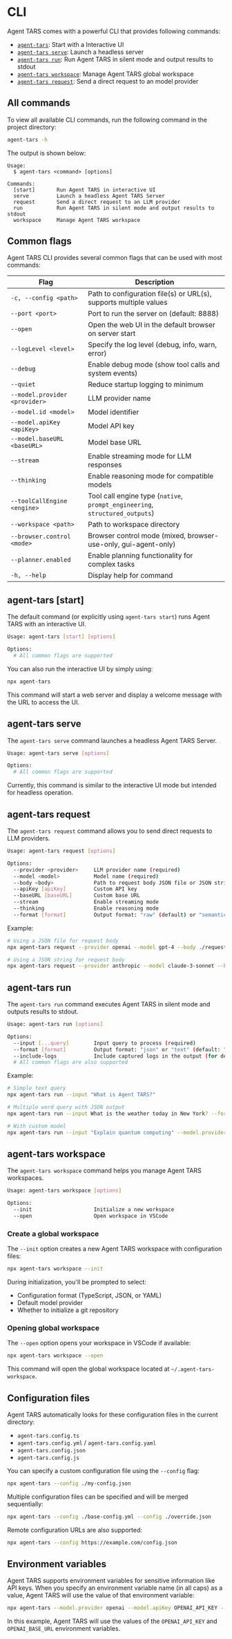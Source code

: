 # CLI

Agent TARS comes with a powerful CLI that provides following commands:

- [`agent-tars`](#agent-tars-start): Start with a Interactive UI
- [`agent-tars serve`](#agent-tars-serve): Launch a headless server
- [`agent-tars run`](#agent-tars-run): Run Agent TARS in silent mode and output results to stdout
- [`agent-tars workspace`](#agent-tars-workspace): Manage Agent TARS global workspace
- [`agent-tars request`](#agent-tars-request): Send a direct request to an model provider

## All commands

To view all available CLI commands, run the following command in the project directory:

```bash
agent-tars -h
```

The output is shown below:

```
Usage:
  $ agent-tars <command> [options]

Commands:
  [start]       Run Agent TARS in interactive UI
  serve         Launch a headless Agent TARS Server
  request       Send a direct request to an LLM provider
  run           Run Agent TARS in silent mode and output results to stdout
  workspace     Manage Agent TARS workspace
```

## Common flags

Agent TARS CLI provides several common flags that can be used with most commands:

| Flag                          | Description                                                                                |
| ----------------------------- | ------------------------------------------------------------------------------------------ |
| `-c, --config <path>`         | Path to configuration file(s) or URL(s), supports multiple values                          |
| `--port <port>`               | Port to run the server on (default: 8888)                                                  |
| `--open`                      | Open the web UI in the default browser on server start                                     |
| `--logLevel <level>`          | Specify the log level (debug, info, warn, error)                                           |
| `--debug`                     | Enable debug mode (show tool calls and system events)                                      |
| `--quiet`                     | Reduce startup logging to minimum                                                          |
| `--model.provider <provider>` | LLM provider name                                                                          |
| `--model.id <model>`          | Model identifier                                                                           |
| `--model.apiKey <apiKey>`     | Model API key                                                                              |
| `--model.baseURL <baseURL>`   | Model base URL                                                                             |
| `--stream`                    | Enable streaming mode for LLM responses                                                    |
| `--thinking`                  | Enable reasoning mode for compatible models                                                |
| `--toolCallEngine <engine>`   | Tool call engine type (`native`, `prompt_engineering`, `structured_outputs`)                     |
| `--workspace <path>` | Path to workspace directory                                                        |
| `--browser.control <mode>`    | Browser control mode (mixed, browser-use-only, gui-agent-only)                             |
| `--planner.enabled`           | Enable planning functionality for complex tasks                                            |
| `-h, --help`                  | Display help for command                                                                   |

## agent-tars \[start\]

The default command (or explicitly using  `agent-tars start`) runs Agent TARS with an interactive UI.

```bash
Usage: agent-tars [start] [options]

Options:
  # All common flags are supported
```

You can also run the interactive UI by simply using:

```bash
npx agent-tars
```

This command will start a web server and display a welcome message with the URL to access the UI.

## agent-tars serve

The  `agent-tars serve` command launches a headless Agent TARS Server.

```bash
Usage: agent-tars serve [options]

Options:
  # All common flags are supported
```

Currently, this command is similar to the interactive UI mode but intended for headless operation.

## agent-tars request

The `agent-tars request` command allows you to send direct requests to LLM providers.

```bash
Usage: agent-tars request [options]

Options:
  --provider <provider>     LLM provider name (required)
  --model <model>           Model name (required)
  --body <body>             Path to request body JSON file or JSON string (required)
  --apiKey [apiKey]         Custom API key
  --baseURL [baseURL]       Custom base URL
  --stream                  Enable streaming mode
  --thinking                Enable reasoning mode
  --format [format]         Output format: "raw" (default) or "semantic"
```

Example:

```bash
# Using a JSON file for request body
npx agent-tars request --provider openai --model gpt-4 --body ./request.json

# Using a JSON string for request body
npx agent-tars request --provider anthropic --model claude-3-sonnet --body '{"messages":[{"role":"user","content":"Hello"}]}' --format semantic
```

## agent-tars run

The  `agent-tars run` command executes Agent TARS in silent mode and outputs results to stdout.

```bash
Usage: agent-tars run [options]

Options:
  --input [...query]        Input query to process (required)
  --format [format]         Output format: "json" or "text" (default: "text")
  --include-logs            Include captured logs in the output (for debugging)
  # All common flags are also supported
```

Example:

```bash
# Simple text query
npx agent-tars run --input "What is Agent TARS?"

# Multiple word query with JSON output
npx agent-tars run --input What is the weather today in New York? --format json

# With custom model
npx agent-tars run --input "Explain quantum computing" --model.provider openai --model.id gpt-4
```

## agent-tars workspace

The  `agent-tars workspace` command helps you manage Agent TARS workspaces.

```bash
Usage: agent-tars workspace [options]

Options:
  --init                    Initialize a new workspace
  --open                    Open workspace in VSCode
```

### Create a global workspace

The `--init` option creates a new Agent TARS workspace with configuration files:

```bash
npx agent-tars workspace --init
```

During initialization, you'll be prompted to select:
- Configuration format (TypeScript, JSON, or YAML)
- Default model provider
- Whether to initialize a git repository

### Opening global workspace

The `--open` option opens your workspace in VSCode if available:

```bash
npx agent-tars workspace --open
```

This command will open the global workspace located at `~/.agent-tars-workspace`.

## Configuration files

Agent TARS automatically looks for these configuration files in the current directory:

- `agent-tars.config.ts`
- `agent-tars.config.yml` / `agent-tars.config.yaml`
- `agent-tars.config.json`
- `agent-tars.config.js`

You can specify a custom configuration file using the `--config` flag:

```bash
npx agent-tars --config ./my-config.json
```

Multiple configuration files can be specified and will be merged sequentially:

```bash
npx agent-tars --config ./base-config.yml --config ./override.json
```

Remote configuration URLs are also supported:

```bash
npx agent-tars --config https://example.com/config.json
```

## Environment variables

Agent TARS supports environment variables for sensitive information like API keys. When you specify an environment variable name (in all caps) as a value, Agent TARS will use the value of that environment variable:

```bash
npx agent-tars --model.provider openai --model.apiKey OPENAI_API_KEY --model.baseURL OPENAI_BASE_URL
```

In this example, Agent TARS will use the values of the `OPENAI_API_KEY` and `OPENAI_BASE_URL` environment variables.
